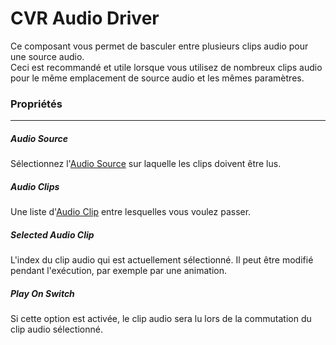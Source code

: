 
# CVR Audio Driver

Ce composant vous permet de basculer entre plusieurs clips audio pour une source audio.  
Ceci est recommandé et utile lorsque vous utilisez de nombreux clips audio pour le même emplacement de source audio et les mêmes paramètres.

### Propriétés
<hr />

##### Audio Source

Sélectionnez l'[Audio Source](https://docs.unity3d.com/ScriptReference/AudioSource.html) sur laquelle les clips doivent être lus.

##### Audio Clips

Une liste d'[Audio Clip](https://docs.unity3d.com/ScriptReference/AudioClip.html) entre lesquelles vous voulez passer.

##### Selected Audio Clip

L'index du clip audio qui est actuellement sélectionné. Il peut être modifié pendant l'exécution, par exemple par une animation.

##### Play On Switch

Si cette option est activée, le clip audio sera lu lors de la commutation du clip audio sélectionné.